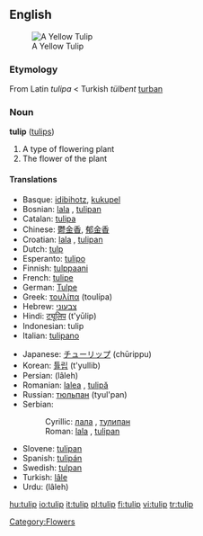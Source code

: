 ==English==
[[Image:Tulip.jpg|thumb|A Yellow Tulip]]
===Etymology===

From Latin ''tulipa'' < Turkish ''tülbent'' [[turban]]

===Noun===
'''tulip''' ([[tulips]])

#A type of flowering plant
#The flower of the plant

====Translations====
{{top}}
*Basque: [[idibihotz]], [[kukupel]]
*Bosnian: [[lala#Bosnian|lala]] {{f}}, [[tulipan#Bosnian|tulipan]] {{m}}
*Catalan: [[tulipa]] {{f}}
*Chinese: [[鬱金香]], [[郁金香]]
*Croatian: [[lala#Croatian|lala]] {{f}}, [[tulipan#Croatian|tulipan]] {{m}}
*Dutch: [[tulp]] {{f}}
*Esperanto: [[tulipo]]
*Finnish: [[tulppaani]]
*French: [[tulipe]] {{f}}
*German: [[Tulpe]] {{f}}
*Greek: [[τουλίπα]] {{f}} (toul&iacute;pa)
*Hebrew: [[צבעוני]]
*Hindi: [[ट्यूलिप]] (t'yūlip)
*Indonesian: tulip
*Italian: [[tulipano]] {{m}}
{{mid}}
*Japanese: [[チューリップ]] (chūrippu)
*Korean: [[튤립]] (t'yullib)
*Persian: {{FAchar|[[لاله]]}} (lâleh)
*Romanian: [[lalea]] {{f}}, [[tulipă]]
*Russian: [[тюльпан]] {{m}} (tyul'pan)
*Serbian:
*:Cyrillic: [[лала#Serbian|лала]] {{f}}, [[тулипан#Serbian|тулипан]] {{m}}
*:Roman: [[lala#Serbian|lala]] {{f}}, [[tulipan#Serbian|tulipan]] {{m}}
*Slovene: [[tulipan]] {{m}}
*Spanish: [[tulipán]] {{m}}
*Swedish: [[tulpan]]
*Turkish: [[lâle]]
*Urdu: {{URchar|[[لالہ]]}} (lâleh)
{{bottom}}

[[Category:Flowers]]

[[hu:tulip]]
[[io:tulip]]
[[it:tulip]]
[[pl:tulip]]
[[fi:tulip]]
[[vi:tulip]]
[[tr:tulip]]